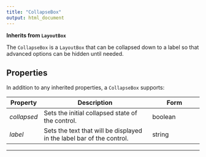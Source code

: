 ```yaml
---
title: "CollapseBox"
output: html_document
---
```


**Inherits from `LayoutBox`**

The `CollapseBox` is a `LayoutBox` that can be collapsed down to a label so that advanced options can be hidden until needed.

## Properties

In addition to any inherited properties, a `CollapseBox` supports:

Property      | Description                               | Form                 |
------------- | ------------------------------------------| -------------------- |
*collapsed*  | Sets the initial collapsed state of the control. | boolean
*label*  | Sets the text that will be displayed in the label bar of the control. | string

----------------------------------------